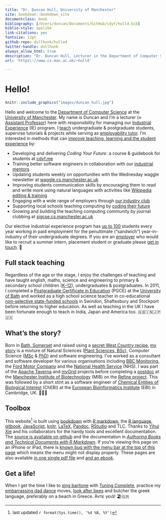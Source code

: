 ```yaml
---
title: "Dr. Duncan Hull, University of Manchester"
site: bookdown::bookdown_site
documentclass: book
bibliography: [/Users/duncan/Documents/GitHub/cdyf/hulld.bib]
biblio-style: apalike
link-citations: yes
fontsize: 12pt
github-repo: dullhunk/hulled
twitter-handle: dullhunk
always_allow_html: true
description: "Dr. Duncan Hull, Lecturer in the Department of Computer Science at the University of Manchester"
url: 'https\://www.cs.man.ac.uk/~hulld'

---
```


# Hello! {-}

```r
knitr::include_graphics("images/duncan hull.jpg")
```

Hello and welcome to the [Department of Computer Science](https://www.cs.manchester.ac.uk/) at the [University of Manchester](https://www.manchester.ac.uk). My name is Duncan and I'm a lecturer (≈ [Assistant Professor](https://en.wikipedia.org/wiki/Assistant_professor)) here with responsibility for managing our [Industrial Experience](https://www.cs.manchester.ac.uk/study/undergraduate/industrial-experience/) (IE) program. I [teach](http://www.cs.man.ac.uk/~hulld/teaching.html) undergraduate & postgraduate students, supervise tutorials & projects while serving as [employability tutor](http://studentnet.cs.manchester.ac.uk/employment/placement/). I'm interested in methods that can [improve teaching, learning and the student experience](http://www.cs.man.ac.uk/~hulld/research.html) by:

* Developing and delivering *Coding Your Future*: a course & guidebook for students at [cdyf.me](https://www.cdyf.me)
* Training better software engineers in collaboration with our [industrial mentors](https://www.cs.manchester.ac.uk/connect/business-engagement/industrial-mentoring/)
* Updating students weekly on opportunities with the Wednesday waggle newsletter at [waggle.cs.manchester.ac.uk](https://waggle.cs.manchester.ac.uk/waggle/about)
* Improving students communication skills by encouraging them to read and write more using natural languages with activities like [Wikipedia editing & training](#wikipedia)
* Engaging with a wide range of employers through [our industry club](https://www.cs.manchester.ac.uk/connect/business-engagement/)
* Supporting local schools teaching computing by [coding their future](http://www.cs.man.ac.uk/~hulld/coding-their-future.html)
* Growing and building the teaching computing community by journal clubbing at [sigcse.cs.manchester.ac.uk](https://sigcse.cs.manchester.ac.uk/)

Our elective industrial experience program has [up to 100](#employability) students every year working in paid employment for the penultimate (“sandwich”) year-in-industry of their undergraduate degrees. If you are an [employer](http://www.cs.man.ac.uk/~hulld/employers.html) who would like to recruit a summer intern, placement student or graduate please [get in touch](http://www.cs.man.ac.uk/~hulld/contact.html). 🐝

## Full stack teaching  {-}
Regardless of the age or the stage, I enjoy the challenges of teaching and have taught english, maths, science and engineering to primary & secondary school children ([K--12](https://en.wikipedia.org/wiki/K%E2%80%9312)), undergraduates & postgraduates. In 2011, I completed a [Postgraduate Certificate in Education](https://en.wikipedia.org/wiki/Postgraduate_Certificate_in_Education) (PGCE) at the [University of Bath](https://www.bath.ac.uk/) and worked as a high school science teacher in co-educational [non-selective state-funded schools](https://en.wikipedia.org/wiki/State-funded_schools_(England)) in Swindon, Shaftesbury and Stockport before returning to higher education. As well as teaching in the UK I have been fortunate enough to teach in India, Japan and America too. 🇬🇧🇮🇳🇯🇵🇺🇸

## What's the story? {-}
Born in [Bath, Somerset](https://en.wikipedia.org/wiki/Bath,_Somerset) and raised using a [secret West Country recipe](https://en.wikipedia.org/wiki/West_Country), [my story](https://uk.linkedin.com/in/duncanhull) is a mixture of Natural Sciences ([Plant Sciences, BSc](https://speakerdeck.com/dullhunk/why-study-plants)), Computer Science ([MSc](mastersofscience.html) & [PhD](https://ethos.bl.uk/OrderDetails.do?uin=uk.bl.ethos.497578)) and software engineering. I’ve worked as a consultant and software developer for various organisations including [BBC Monitoring](https://en.wikipedia.org/wiki/BBC_Monitoring), the [Ford Motor Company](https://en.wikipedia.org/wiki/Ford_Motor_Company) and the [National Health Service](https://en.wikipedia.org/wiki/National_Health_Service) (NHS). I was part of the [Apache Taverna](https://en.wikipedia.org/wiki/Apache_Taverna) and [myGrid](https://en.wikipedia.org/wiki/MyGrid) projects before completing a [postdoc](https://en.wikipedia.org/wiki/Postdoctoral_researcher) at the [Manchester Institute of Biotechnology](https://www.mib.manchester.ac.uk/) (MIB) on the [Refine project](http://www.nactem.ac.uk/pathtext/). This was followed by a short stint as a software engineer of [Chemical Entities of Biological Interest](https://en.wikipedia.org/wiki/ChEBI) (ChEBI) at the [European Bioinformatics Institute](https://en.wikipedia.org/wiki/European_Bioinformatics_Institute) (EBI) in Cambridge, UK. 🧬🇪🇺

## Toolbox  {-}
This website^[last updated `r format(Sys.time(), '%d %B, %Y')`] is built using [bookdown](https://bookdown.org) with [R markdown](https://rmarkdown.rstudio.com/), the [R language](https://en.wikipedia.org/wiki/R_(programming_language)), [gitbook](https://www.gitbook.com), [JavaScript](https://en.wikipedia.org/wiki/JavaScript), [knitr](https://en.wikipedia.org/wiki/Knitr), [LaTeX](https://en.wikipedia.org/wiki/LaTeX), [Pandoc](https://pandoc.org/), [RStudio](https://rstudio.com/) and TLC. Thanks to [Yihui Xie](https://en.wikipedia.org/wiki/Yihui_Xie) and his collaborators for the handy tools and excellent documentation. The [source is available on github](https://github.com/dullhunk/hulled) and the documentation in *[Authoring Books and Technical Documents with R Markdown](https://bookdown.org/yihui/bookdown/)*. If you're viewing this page on an iPhone or iPad, there is [known bug with the menu bar at the top of this page](https://github.com/rstudio/bookdown/issues/60) which means the menu might not display properly. These pages are also available [in one single pdf file](http://www.cs.man.ac.uk/~hulld/duncan-hull.pdf) and [and an ebook](http://www.cs.man.ac.uk/~hulld/duncan-hull.epub).

## Get a life!  {-}
When I get the time I like to [sing baritone](https://en.wikipedia.org/wiki/Baritone) with [Tuning Complete](#tuningcomplete), practice my [embarrassing dad dance](#tuningcomplete) moves, [look after bees](http://beelife.cs.manchester.ac.uk/) and butcher the greek language, preferably on a beach in Greece. Άντε γειά! 🏖️🇬🇷
